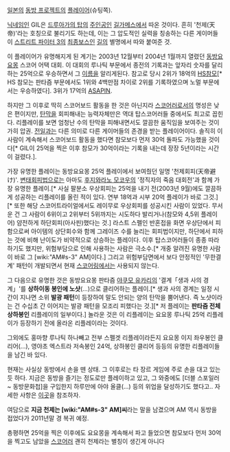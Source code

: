 [[일본]]의 [[동방 프로젝트]]의 [[플레이어]](슈팅쪽).

[[닉네임]]인 GIL은 [[드루아가의 탑]]의 [[주인공]]인 [[길가메스]]에서 따온 것이다. 흔히 '천제(天帝)'라는 호칭으로 불리기도 하는데, 이는 그 압도적인 실력을 칭송하는 다른 게이머들이 [[스트리트 파이터 3]]의 [[최종보스]]인 [[길]]의 별명에서 따와 붙여준 것.

이 플레이어가 유명해지게 된 계기는 2003년 12월부터 2004년 1월까지 열렸던 [[동방요요몽]] 스코어 어택 대회. 이 대회의 루나틱 부문에서 종전의 기록과는 앞자리 숫자를 달리하는 25억으로 우승하면서 그 [[이름]]을 알리게된다.
참고로 당시 2위가 18억의 [[HS참모]][* HS 참모는 판타즘 부문에서도 1위와 4백만점 차이로 2위를 기록하였으며 노멀 부문에서는 우승하였다]. 3위가 17억의 [[ASAPIN]].

하지만 그 이후로 딱히 스코어보드 활동을 한 것은 아닌지라 [[스코어러]]로서의 명성은 낮은 편이지만, [[탄막]]을 회피해내는 능력자체만은 역대 탑스코어러들 중에서도 최고로 꼽힌다. 리플레이를 보면 엄청난 수의 탄막을 피해내면서도 깔끔한 움직임을 보여주는 것이 가히 압권. [[전일]]과는 다른 의미로 다른 게이머들의 존경을 받는 플레이어이다. 솔직히 이 사람이 계속해서 스코어보드 활동을 했다면 참모보다 먼저 30억 돌파도 가능했을 것이다[* GIL이 25억을 찍은 이후 참모가 30억이라는 기록을 내는데 장장 5년이라는 시간이 걸렸다.].

가장 유명한 플레이는 동방요요몽 25억 플레이에서 보여줬던 일명 '천제회피(天帝避け)'. [[변태]]회피법으로는 아마도 [[후지와라노 모코우]]의 '정직자의 죽음 대회전'과 함께 가장 유명한 플레이.[* 사실 팔분소 우상회피는 25억을 내기 전(2003년 9월)에도 깔끔하게 성공하는 리플레이를 올린 적이 있다. 연부 18억과 시부 20억 플레이가 바로 그것.] [* 또한 해당 스코어트라이얼에서도 레이무로 우상회피를 성공시킨 사람이 있었다. 무서운 건 그 사람이 6위이고 2위부터 5위까지는 시도하다 발리거나(참모와 4,5위 플레이어) 얌전하게 하단회피(아사핀)했다는 것.]
라스트 스펠인 반혼접을 화면 우상단에서 피함으로써 아이템의 상단회수와 함께 그레이즈 수를 늘리는 회피법이지만, 하단에서 피하는 것에 비해 난이도가 비약적으로 상승하는 플레이다. 이후 탑스코어러들이 종종 따라하기도 했지만, 위험부담으로 인해 사용하는 사람은 극소수.[* 개중 알려진 유명한 사람이 바로 그 [wiki:"AM#s-3" AM]이다.] 그리고 위험부담면에서 보다 안정적인 '무한결계' 패턴이 개발되면서 현재 [[스코어링]]에서는 사용되지 않는다.

그 다음으로 유명한 것은 동방요요몽 판타즘 [[야쿠모 유카리]]의 '결계「생과 사의 경계」'를 '''상하이동 봉인에 노샷'''(…)으로 클리어하는 플레이.[* 생과 사의 경계는 일정 시간이 지나면 소위 '''발광 패턴'''이 등장하여 말도 안되는 양의 탄막을 뿜어낸다. 즉 노샷이라는 건 수십초 간 이어지는 발광 패턴을 모조리 피했다는 것.][* 저 플레이는 '''판타즘 전체 상하봉인''' 리플레이의 일부이다.] 놀라운 것은 이 리플레이는 요요몽 루나틱 25억 리플레이가 등장하기 전에 올라온 리플레이라는 것이다.

그외에도 홍마향 루나틱 하나빼고 전부 스펠겟 리플레이라든지 요요몽 이지 좌우봉인 클리어(...), 영야초 엑스트라 저속봉인 24억, 상하봉인 클리어 등등의 유명한 리플레이들을 남긴 바 있다.

현재는 사실상 동방에서 손을 뗀 상태. 그 이후로는 타 장르 게임에 주로 손을 대고 있는 듯 하다. 지금은 동방을 즐기는 정도로만 플레이하고 있고, 그 와중에도 [더블 스포일러 ~ 동방문화첩]을 구입한지 하루만에 아야 올클(...) 등의 위업을 달성하기도 했다고.. 자세한 사항은 [http://dic.nicovideo.jp/a/%E5%A4%A9%E5%B8%9D 이곳]을 참조하자.

여담으로 '''지금 천제는 [wiki:"AM#s-3" AM]씨'''라는 말을 남겼으며 AM 역시 동방을 접었다가 2011년말 경 복귀 예정.

총평하면 25억을 찍은 이후에도 요요몽을 계속해서 파고 들었으면 참모보다 먼저 30억을 찍고도 남았을 [[스코어러]] 괜히 천제라는 별칭이 생긴게 아니다
